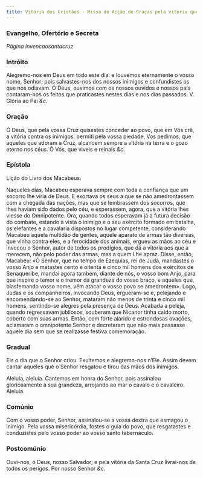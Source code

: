 ```yaml
---
title: Vitória dos Cristãos - Missa de Acção de Graças pela vitória que os cristãos alcançaram na luta contra os sarracenos
---
```


### Evangelho, Ofertório e Secreta

_Página invencaosantacruz_

### Intróito

Alegremo-nos em Deus em todo este dia: e louvemos eternamente o vosso
nome, Senhor; pois salvastes-nos dos nossos inimigos e confundistes os que
nos odiavam. Ó Deus, ouvimos com os nossos ouvidos e nossos país
contaram-nos os feitos que praticastes nestes dias e nos dias passados. V.
Glória ao Pai <em>&c.</em>

### Oração

Ó Deus, que pela vossa Cruz quisestes conceder ao povo, que em Vós crê, a
vitória contra os inimigos, permiti pela vossa piedade, Vos pedimos, que
aqueles que adoram a Cruz, alcancem sempre a vitória na terra e o gozo
eterno nos céus. Ó Vós, que viveis e reinais <em>&c.</em>

### Epístola

Lição do Livro dos Macabeus.

Naqueles dias, Macabeu esperava sempre com toda a confiança que um socorro
lhe viria de Deus. E exortava os seus a que se não amedrontassem com a
chegada das nações, mas que se lembrassem dos socorros, que lhes haviam
sido dados pelo céu, e esperassem, agora, que a vitória lhes viesse do
Omnipotente. Ora, quando todos esperavam já a futura decisão do combate,
estando à vista o inimigo e o seu exército formado em batalha, os
elefantes e a cavalaria dispostos no lugar competente, considerando
Macabeu aquela multidão de gentes, aquele aparato de armas tão diversas,
que vinha contra eles, e a ferocidade dos animais, ergueu as mãos ao céu e
invocou o Senhor, autor de todos os prodígios, que dá a vitória aos que a
merecem, não pelo poder das armas, mas a quem Lhe apraz. Disse, então,
Macabeu: «Ó Senhor, que no tempo de Ezequias, rei de Judá, mandastes o
vosso Anjo e matastes cento e oitenta e cinco mil homens dos exércitos de
Senaqueribe, mandai agora também, diante de nós, o vosso bom Anjo, para
que inspire o temor e o tremor da grandeza do vosso braço, e aqueles que,
blasfemando vosso nome, vêm atacar o vosso povo se amedrontem». Logo,
Judas e os companheiros, invocando Deus, ergueram-se e, pelejando e
encomendando-se ao Senhor, mataram não menos de trinta e cinco mil homens,
sentindo-se alegres pela presença de Deus. Acabada a peleja, quando
regressavam jubilosos, souberam que Nicanor tinha caído morto, coberto com
suas armas. Então, com forte alarido e estrondosas ovações, aclamaram o
omnipotente Senhor e decretaram que não mais passasse aquele dia sem que
se realizasse festiva comemoração.

### Gradual

Eis o dia que o Senhor criou. Exultemos e alegremo-nos n’Ele. Assim devem
cantar aqueles que o Senhor resgatou e tirou das mãos dos inimigos.

Aleluia, aleluia. Cantemos em honra do Senhor, pois assinalou
gloriosamente a sua grandeza, arrojando ao mar o cavalo e o cavaleiro.
Aleluia.

### Comúnio

Com o vosso poder, Senhor, assinalou-se a vossa dextra que esmagou o
inimigo. Pela vossa misericórdia, fostes o guia do povo, que resgatastes e
conduzistes pelo vosso poder ao vosso santo tabernáculo.

### Postcomúnio

Ouvi-nos, ó Deus, nosso Salvador; e pela vitória da Santa Cruz livrai-nos
de todos os perigos. Por nosso Senhor <em>&c.</em>
